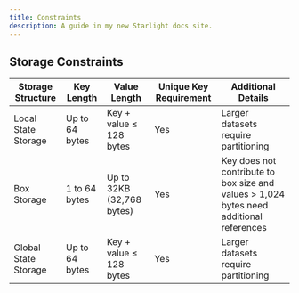 ```yaml
---
title: Constraints
description: A guide in my new Starlight docs site.
---
```


## Storage Constraints

| Storage Structure    | Key Length     | Value Length              | Unique Key Requirement | Additional Details                                                                      |
| -------------------- | -------------- | ------------------------- | ---------------------- | --------------------------------------------------------------------------------------- |
| Local State Storage  | Up to 64 bytes | Key + value ≤ 128 bytes   | Yes                    | Larger datasets require partitioning                                                    |
| Box Storage          | 1 to 64 bytes  | Up to 32KB (32,768 bytes) | Yes                    | Key does not contribute to box size and values > 1,024 bytes need additional references |
| Global State Storage | Up to 64 bytes | Key + value ≤ 128 bytes   | Yes                    | Larger datasets require partitioning                                                    |
